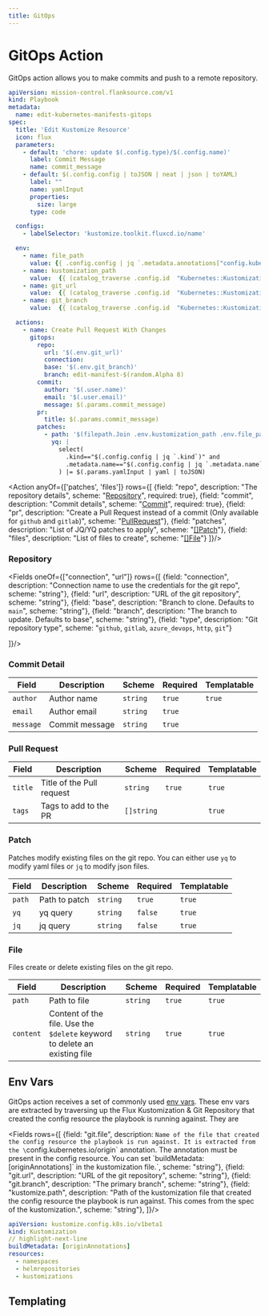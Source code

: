 ```yaml
---
title: GitOps
---
```


# <Icon name="git"/> GitOps Action

GitOps action allows you to make commits and push to a remote repository.

```yaml title="update-pod-namespace.yaml"
apiVersion: mission-control.flanksource.com/v1
kind: Playbook
metadata:
  name: edit-kubernetes-manifests-gitops
spec:
  title: 'Edit Kustomize Resource'
  icon: flux
  parameters:
    - default: 'chore: update $(.config.type)/$(.config.name)'
      label: Commit Message
      name: commit_message
    - default: $(.config.config | toJSON | neat | json | toYAML)
      label: ""
      name: yamlInput
      properties:
        size: large
      type: code

  configs:
    - labelSelector: 'kustomize.toolkit.fluxcd.io/name'

  env:
    - name: file_path
      value: {{ .config.config | jq `.metadata.annotations["config.kubernetes.io/origin"]` | yaml).path }}
    - name: kustomization_path
      value:  {{ (catalog_traverse .config.id  "Kubernetes::Kustomization").Config | json | jq `.spec.path` }}
    - name: git_url
      value:  {{ (catalog_traverse .config.id  "Kubernetes::Kustomization/Kubernetes::GitRepository").Config | json | jq `.spec.url` }}
    - name: git_branch
      value:  {{ (catalog_traverse .config.id  "Kubernetes::Kustomization/Kubernetes::GitRepository").Config | json | jq `.spec.ref.branch` }}

  actions:
    - name: Create Pull Request With Changes
      gitops:
        repo:
          url: '$(.env.git_url)'
          connection:
          base: '$(.env.git_branch)'
          branch: edit-manifest-$(random.Alpha 8)
        commit:
          author: '$(.user.name)'
          email: '$(.user.email)'
          message: $(.params.commit_message)
        pr:
          title: $(.params.commit_message)
        patches:
          - path: '$(filepath.Join .env.kustomization_path .env.file_path)'
            yq: |
              select(
                .kind=="$(.config.config | jq `.kind`)" and
                .metadata.name=="$(.config.config | jq `.metadata.name`)"
              ) |= $(.params.yamlInput | yaml | toJSON)

```


<Action anyOf={['patches', 'files']} rows={[
  {field: "repo", description: "The repository details", scheme: "[Repository](#repository)", required: true},
  {field: "commit", description: "Commit details", scheme: "[Commit](#commit-detail)", required: true},
  {field: "pr", description: "Create a Pull Request instead of a commit (Only available for `github` and `gitlab`)", scheme: "[PullRequest](#pull-request)"},
  {field: "patches", description: "List of JQ/YQ patches to apply", scheme: "[[]Patch](#patch)"},
  {field: "files", description: "List of files to create", scheme: "[[]File](#file)"}
]}/>


### Repository


<Fields oneOf={["connection", "url"]} rows={[
  {field: "connection", description: "Connection name to use the credentials for the git repo", scheme: "string"},
  {field: "url", description: "URL of the git repository", scheme: "string"},
  {field: "base", description: "Branch to clone. Defaults to `main`", scheme: "string"},
  {field: "branch", description: "The branch to update. Defaults to base", scheme: "string"},
  {field: "type", description: "Git repository type", scheme: "`github`, `gitlab`, `azure_devops`, `http`, `git`"}

]}/>


### Commit Detail

| Field     | Description    | Scheme   | Required | Templatable |
| --------- | -------------- | -------- | -------- | ----------- |
| `author`  | Author name    | `string` | `true`   | `true`      |
| `email`   | Author email   | `string` | `true`   |             |
| `message` | Commit message | `string` | `true`   |             |

### Pull Request

| Field   | Description               | Scheme     | Required | Templatable |
| ------- | ------------------------- | ---------- | -------- | ----------- |
| `title` | Title of the Pull request | `string`   | `true`   | `true`      |
| `tags`  | Tags to add to the PR     | `[]string` |          | `true`      |

### Patch

Patches modify existing files on the git repo. You can either use `yq` to modify yaml files or `jq` to modify json files.

| Field  | Description   | Scheme   | Required | Templatable |
| ------ | ------------- | -------- | -------- | ----------- |
| `path` | Path to patch | `string` | `true`   | `true`      |
| `yq`   | yq query      | `string` | `false`  | `true`      |
| `jq`   | jq query      | `string` | `false`  | `true`      |

### File

Files create or delete existing files on the git repo.

| Field     | Description                                                               | Scheme   | Required | Templatable |
| --------- | ------------------------------------------------------------------------- | -------- | -------- | ----------- |
| `path`    | Path to file                                                              | `string` | `true`   | `true`      |
| `content` | Content of the file. Use the `$delete` keyword to delete an existing file | `string` | `true`   | `true`      |

## Env Vars

GitOps action receives a set of commonly used [env vars](../../reference/playbooks/env-vars). These env vars are extracted by traversing up the Flux Kustomization & Git Repository that created the config resource the playbook is running against. 
They are

<Fields rows={[
  {field: "git.file", description: `Name of the file that created the config resource the playbook is run against. It is extracted from the \`config.kubernetes.io/origin\` annotation. The annotation
  must be present in the config resource. You can set \`buildMetadata: [originAnnotations]\` in the kustomization file.`, scheme: "string"},
  {field: "git.url", description: "URL of the git repository", scheme: "string"},
  {field: "git.branch", description: "The primary branch", scheme: "string"},
  {field: "kustomize.path", description: "Path of the kustomization file that created the config resource the playbook is run against. This comes from the spec of the kustomization.", scheme: "string"},
]}/>

```yaml title='kustomization.yaml'
apiVersion: kustomize.config.k8s.io/v1beta1
kind: Kustomization
// highlight-next-line
buildMetadata: [originAnnotations]
resources:
  - namespaces
  - helmrepositories
  - kustomizations
```

## Templating

<Templating/>

